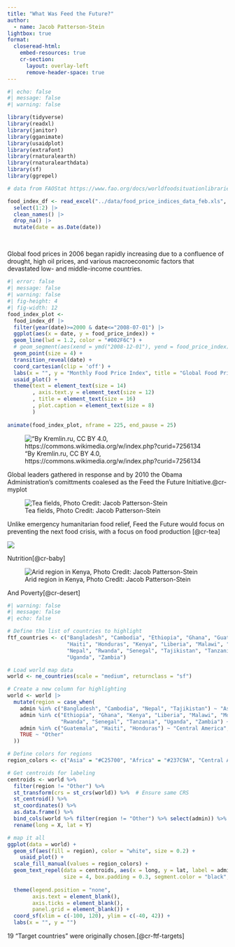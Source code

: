 ```yaml
---
title: "What Was Feed the Future?"
author: 
  - name: Jacob Patterson-Stein
lightbox: true
format:
  closeread-html:
    embed-resources: true
    cr-section:
      layout: overlay-left
      remove-header-space: true
---
```


```{=html}
<style>
  .cr-section.overlay-left {
    background-color: white;
  }

  .cr-section.overlay-left .narrative-col .narrative {
    font-size: 1.15em;
    font: Gill Sans;
    background-color: #3a79aa;
    color: #f1f1f1;
    padding: 0.6em 0.8em;
    border-radius: 1;
    backdrop-filter: blur(10px);
  }
  
  .cr-section.overlay-left .narrative-col .narrative a {
    background-color: #3a79aa;
    color: #f1f1f1;
  }
  
  
  
  img.full-width {
  width: 100%;
  height: auto;
}
</style>
```

```r
#| echo: false
#| message: false
#| warning: false

library(tidyverse)
library(readxl)
library(janitor)
library(gganimate)
library(usaidplot)
library(extrafont)
library(rnaturalearth)
library(rnaturalearthdata)
library(sf)
library(ggrepel)  

# data from FAOStat https://www.fao.org/docs/worldfoodsituationlibraries/default-document-library/food_price_indices_data_feb.xls?sfvrsn=63809b16_35

food_index_df <- read_excel("../data/food_price_indices_data_feb.xls", skip = 2) |> 
  select(1:2) |> 
  clean_names() |> 
  drop_na() |> 
  mutate(date = as.Date(date))
  

```

## 

Global food prices in 2006 began rapidly increasing due to a confluence of drought, high oil prices, and various macroeconomic factors that devastated low- and middle-income countries.

```r
#| error: false
#| message: false
#| warning: false
#| fig-height: 4
#| fig-width: 12
food_index_plot <- 
  food_index_df |> 
  filter(year(date)>=2000 & date<="2008-07-01") |> 
  ggplot(aes(x = date, y = food_price_index)) +
  geom_line(lwd = 1.2, color = "#002F6C") +
  # geom_segment(aes(xend = ymd("2008-12-01"), yend = food_price_index), linetype = 2, colour = 'grey') + 
  geom_point(size = 4) + 
  transition_reveal(date) +
  coord_cartesian(clip = 'off') + 
  labs(x = "", y = "Monthly Food Price Index", title = "Global Food Prices Rapidly Increased from 2006 to 2008", caption = "Data: FAO Food Price Index\nNote: 2014-2016=100") + 
  usaid_plot() +
  theme(text = element_text(size = 14)
        , axis.text.y = element_text(size = 12)
        , title = element_text(size = 16)
        , plot.caption = element_text(size = 8)
        )
  
animate(food_index_plot, nframe = 225, end_pause = 25)

```

::::{.cr-section}

::: {#cr-myplot}
!["By Kremlin.ru, CC BY 4.0, https://commons.wikimedia.org/w/index.php?curid=7256134](../pics/G8_Summit_-_8_July_2009-9.jpg)
:::

Global leaders gathered in response and by 2010 the Obama Administration's comittments coalesed as the Feed the Future Initiative.[@cr-myplot]{scale-by="7"}

::: {#cr-tea}
![Tea fields, Photo Credit: Jacob Patterson-Stein](../pics/rice.jpg)
:::


Unlike emergency humanitarian food relief, Feed the Future would focus on preventing the next food crisis, with a focus on food production [@cr-tea]


::::

::::{.cr-section}

:::{#cr-baby}
![](../pics/baby.jpeg)
:::


Nutrition[@cr-baby]

::::

::::{.cr-section}

::: {#cr-desert}
![Arid region in Kenya, Photo Credit: Jacob Patterson-Stein](../pics/poverty.jpeg)
:::

And Poverty[@cr-desert]

::::

::::{.cr-section layout="overlay-center"}

:::{#cr-ftf-targets}
```r
#| warning: false
#| message: false
#| echo: false

# Define the list of countries to highlight
ftf_countries <- c("Bangladesh", "Cambodia", "Ethiopia", "Ghana", "Guatemala", 
                   "Haiti", "Honduras", "Kenya", "Liberia", "Malawi", "Mozambique", 
                   "Nepal", "Rwanda", "Senegal", "Tajikistan", "Tanzania", 
                   "Uganda", "Zambia")

# Load world map data
world <- ne_countries(scale = "medium", returnclass = "sf")

# Create a new column for highlighting
world <- world |>
  mutate(region = case_when(
    admin %in% c("Bangladesh", "Cambodia", "Nepal", "Tajikistan") ~ "Asia",
    admin %in% c("Ethiopia", "Ghana", "Kenya", "Liberia", "Malawi", "Mozambique", 
                 "Rwanda", "Senegal", "Tanzania", "Uganda", "Zambia") ~ "Africa",
    admin %in% c("Guatemala", "Haiti", "Honduras") ~ "Central America",
    TRUE ~ "Other"
  ))

# Define colors for regions
region_colors <- c("Asia" = "#C25700", "Africa" = "#237C9A", "Central America" = "#518325", "Other" = "#E6E7E8")

# Get centroids for labeling
centroids <- world %>% 
  filter(region != "Other") %>% 
  st_transform(crs = st_crs(world)) %>%  # Ensure same CRS
  st_centroid() %>% 
  st_coordinates() %>% 
  as.data.frame() %>%
  bind_cols(world %>% filter(region != "Other") %>% select(admin)) %>%
  rename(long = X, lat = Y)

# map it all
ggplot(data = world) +
  geom_sf(aes(fill = region), color = "white", size = 0.2) +
    usaid_plot() +
  scale_fill_manual(values = region_colors) +
  geom_text_repel(data = centroids, aes(x = long, y = lat, label = admin), 
                  size = 4, box.padding = 0.3, segment.color = "black", family = "Gill Sans") +
  
  theme(legend.position = "none",
        axis.text = element_blank(),
        axis.ticks = element_blank(),
        panel.grid = element_blank()) +
  coord_sf(xlim = c(-100, 120), ylim = c(-40, 42)) + 
  labs(x = "", y = "")


```
:::

19 "Target countries" were originally chosen.[@cr-ftf-targets]

::::
